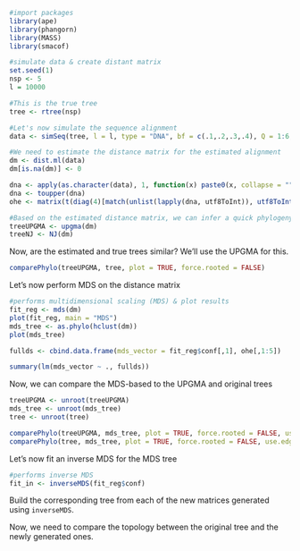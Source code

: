 ```r
#import packages
library(ape)
library(phangorn)
library(MASS)
library(smacof)
```

```r
#simulate data & create distant matrix
set.seed(1)
nsp <- 5
l = 10000

#This is the true tree
tree <- rtree(nsp)

#Let's now simulate the sequence alignment
data <- simSeq(tree, l = l, type = "DNA", bf = c(.1,.2,.3,.4), Q = 1:6, ancestral = FALSE)

#We need to estimate the distance matrix for the estimated alignment
dm <- dist.ml(data)
dm[is.na(dm)] <- 0

dna <- apply(as.character(data), 1, function(x) paste0(x, collapse = ""))
dna <- toupper(dna)
ohe <- matrix(t(diag(4)[match(unlist(lapply(dna, utf8ToInt)), utf8ToInt("ACGT")), ]), nrow = length(dna), byrow = TRUE)

#Based on the estimated distance matrix, we can infer a quick phylogeny
treeUPGMA <- upgma(dm)
treeNJ <- NJ(dm)
```

Now, are the estimated and true trees similar? We'll use the UPGMA for this.

```r
comparePhylo(treeUPGMA, tree, plot = TRUE, force.rooted = FALSE)
```

Let's now perform MDS on the distance matrix

```r
#performs multidimensional scaling (MDS) & plot results 
fit_reg <- mds(dm)
plot(fit_reg, main = "MDS")
mds_tree <- as.phylo(hclust(dm))
plot(mds_tree)

fullds <- cbind.data.frame(mds_vector = fit_reg$conf[,1], ohe[,1:5])

summary(lm(mds_vector ~ ., fullds))
```

Now, we can compare the MDS-based to the UPGMA and original trees

```r
treeUPGMA <- unroot(treeUPGMA)
mds_tree <- unroot(mds_tree)
tree <- unroot(tree)

comparePhylo(treeUPGMA, mds_tree, plot = TRUE, force.rooted = FALSE, use.edge.length = TRUE)
comparePhylo(tree, mds_tree, plot = TRUE, force.rooted = FALSE, use.edge.length = TRUE)
```

Let's now fit an inverse MDS for the MDS tree

```r
#performs inverse MDS
fit_in <- inverseMDS(fit_reg$conf)
```

Build the corresponding tree from each of the new matrices generated using `inverseMDS`.

Now, we need to compare the topology between the original tree and the newly generated ones.











